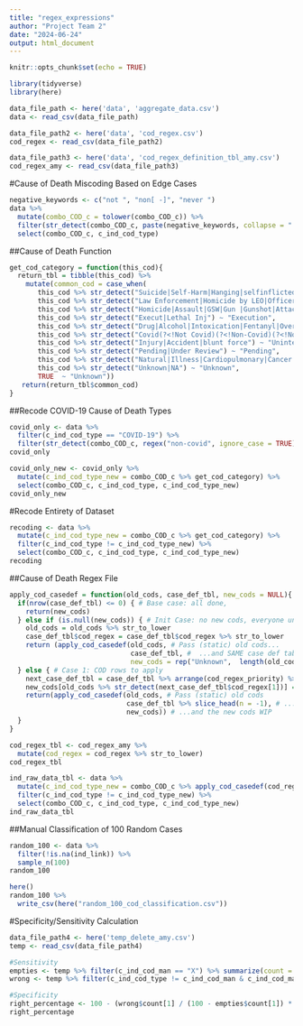 ```yaml
---
title: "regex_expressions"
author: "Project Team 2"
date: "2024-06-24"
output: html_document
---
```


```r
knitr::opts_chunk$set(echo = TRUE)

library(tidyverse) 
library(here) 

data_file_path <- here('data', 'aggregate_data.csv')
data <- read_csv(data_file_path)

data_file_path2 <- here('data', 'cod_regex.csv') 
cod_regex <- read_csv(data_file_path2) 

data_file_path3 <- here('data', 'cod_regex_definition_tbl_amy.csv') 
cod_regex_amy <- read_csv(data_file_path3) 
```

#Cause of Death Miscoding Based on Edge Cases 
```r
negative_keywords <- c("not ", "non[ -]", "never ") 
data %>% 
  mutate(combo_COD_c = tolower(combo_COD_c)) %>% 
  filter(str_detect(combo_COD_c, paste(negative_keywords, collapse = "|"))) %>% 
  select(combo_COD_c, c_ind_cod_type)
```


##Cause of Death Function 
```r
get_cod_category = function(this_cod){
  return_tbl = tibble(this_cod) %>%
    mutate(common_cod = case_when(
       this_cod %>% str_detect("Suicide|Self-Harm|Hanging|selfinflicted|self inflicted") ~ "Suicide",
       this_cod %>% str_detect("Law Enforcement|Homicide by LEO|Officer Involved Shoot|Correctional Officer|Use Of Force|lethal force") ~ "Homicide by LEO",
       this_cod %>% str_detect("Homicide|Assault|GSW|Gun |Gunshot|Attack(?<!heart attack)(?<!Asthma Attack)|Multiple Puncture|Stab|Strang|Altercat|Murder|Fight|blunt force trauma") ~ "Homicide",
       this_cod %>% str_detect("Execut|Lethal Inj") ~ "Execution",
       this_cod %>% str_detect("Drug|Alcohol|Intoxication|Fentanyl|Overdose|Cocaine|Opiate|Opioid|Heroin|Substance|morphine") ~ "Drug / Alcohol", 
       this_cod %>% str_detect("Covid(?<!Not Covid)(?<!Non-Covid)(?<!Not related to)|Coronav|Ncov") ~ "COVID-19", 
       this_cod %>% str_detect("Injury|Accident|blunt force") ~ "Unintentional non-Drug Injury",
       this_cod %>% str_detect("Pending|Under Review") ~ "Pending",
       this_cod %>% str_detect("Natural|Illness|Cardiopulmonary|Cancer|Aids|Cardiac|Foul Play Not|heart attack|Stroke") ~ "Natural",
       this_cod %>% str_detect("Unknown|NA") ~ "Unknown",
       TRUE  ~ "Unknown")) 
   return(return_tbl$common_cod)
}
```

##Recode COVID-19 Cause of Death Types 
```r
covid_only <- data %>% 
  filter(c_ind_cod_type == "COVID-19") %>% 
  filter(str_detect(combo_COD_c, regex("non-covid", ignore_case = TRUE)))
covid_only

covid_only_new <- covid_only %>% 
  mutate(c_ind_cod_type_new = combo_COD_c %>% get_cod_category) %>% 
  select(combo_COD_c, c_ind_cod_type, c_ind_cod_type_new) 
covid_only_new
```

#Recode Entirety of Dataset 
```r
recoding <- data %>% 
  mutate(c_ind_cod_type_new = combo_COD_c %>% get_cod_category) %>% 
  filter(c_ind_cod_type != c_ind_cod_type_new) %>% 
  select(combo_COD_c, c_ind_cod_type, c_ind_cod_type_new)
recoding 
```

##Cause of Death Regex File 
```r
apply_cod_casedef = function(old_cods, case_def_tbl, new_cods = NULL){
  if(nrow(case_def_tbl) <= 0) { # Base case: all done, 
    return(new_cods)
  } else if (is.null(new_cods)) { # Init Case: no new cods, everyone unknown
    old_cods = old_cods %>% str_to_lower
    case_def_tbl$cod_regex = case_def_tbl$cod_regex %>% str_to_lower
    return (apply_cod_casedef(old_cods, # Pass (static) old cods...
                              case_def_tbl, #  ...and SAME case def table...
                              new_cods = rep("Unknown",  length(old_cods)))) # ... and blank new cods
  } else { # Case 1: COD rows to apply
    next_case_def_tbl = case_def_tbl %>% arrange(cod_regex_priority) %>% slice_tail(n=1)
    new_cods[old_cods %>% str_detect(next_case_def_tbl$cod_regex[1])] = next_case_def_tbl$cod_category[1]
    return(apply_cod_casedef(old_cods, # Pass (static) old cods
                             case_def_tbl %>% slice_head(n = -1), # ...and case def table minus row we used...
                             new_cods)) # ...and the new cods WIP
  }
}
```

```r
cod_regex_tbl <- cod_regex_amy %>% 
  mutate(cod_regex = cod_regex %>% str_to_lower)
cod_regex_tbl

ind_raw_data_tbl <- data %>% 
  mutate(c_ind_cod_type_new = combo_COD_c %>% apply_cod_casedef(cod_regex_tbl)) %>% 
  filter(c_ind_cod_type != c_ind_cod_type_new) %>% 
  select(combo_COD_c, c_ind_cod_type, c_ind_cod_type_new) 
ind_raw_data_tbl
```

##Manual Classification of 100 Random Cases
```r
random_100 <- data %>% 
  filter(!is.na(ind_link)) %>% 
  sample_n(100)
random_100
```

```r
here() 
random_100 %>% 
  write_csv(here("random_100_cod_classification.csv")) 
```

#Specificity/Sensitivity Calculation
```r
data_file_path4 <- here('temp_delete_amy.csv') 
temp <- read_csv(data_file_path4) 

#Sensitivity 
empties <- temp %>% filter(c_ind_cod_man == "X") %>% summarize(count = n())
wrong <- temp %>% filter(c_ind_cod_type != c_ind_cod_man & c_ind_cod_man != "X") %>% summarize(count = n())

#Specificity 
right_percentage <- 100 - (wrong$count[1] / (100 - empties$count[1]) * 100)
right_percentage 
```